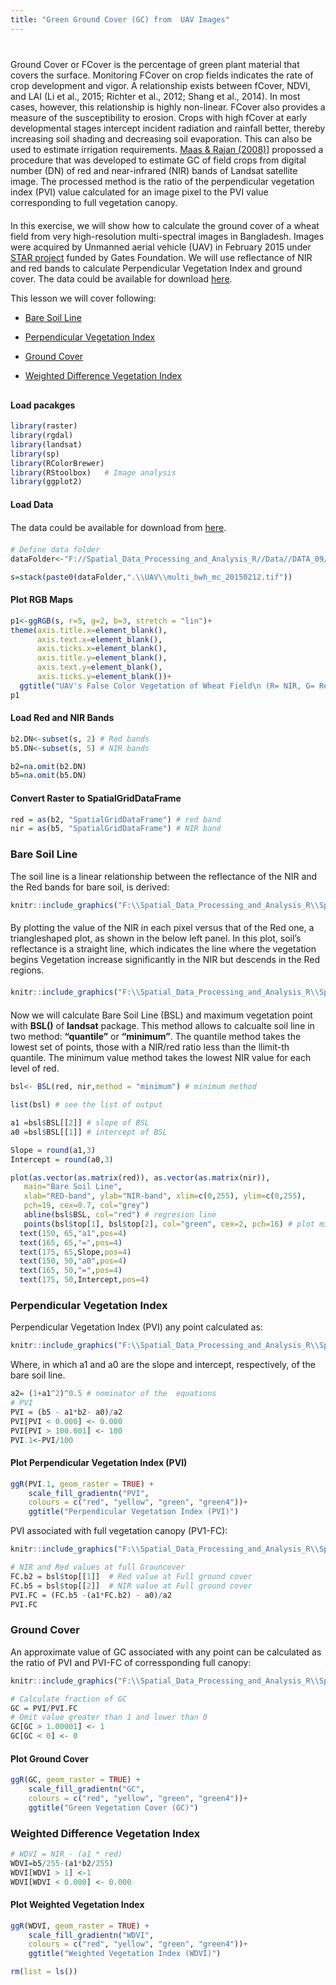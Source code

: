 ```yaml
---
title: "Green Ground Cover (GC) from  UAV Images"
---
```


<div style="margin-bottom:40px;">
</div>

Ground Cover or FCover is the percentage of green plant material that covers the surface. Monitoring FCover on crop fields indicates the rate of crop development and vigor.  A relationship exists between fCover, NDVI, and LAI (Li et al., 2015; Richter et al., 2012; Shang et al., 2014). In most cases, however, this relationship is highly non-linear. FCover also provides a measure of the susceptibility to erosion. Crops with high fCover at early developmental stages intercept incident radiation and rainfall better, thereby increasing soil shading and decreasing soil evaporation. This can also be used to estimate irrigation requirements. [Maas  &  Rajan (2008)](http://dx.doi.org/10.2134/agrojnl2007.0140)] propossed a procedure that was developed to estimate GC of field crops from digital number (DN) of red and near-infrared (NIR) bands of Landsat satellite image. The processed method is the ratio of the perpendicular vegetation index (PVI) value calculated for an image pixel to the PVI value corresponding to full vegetation canopy. 

<div style="margin-bottom:20px;">
</div>

In this exercise, we will show how to calculate the ground cover of a wheat field from very high-resolution multi-spectral images in Bangladesh.  Images were acquired by Unmanned aerial vehicle (UAV) in February 2015 under [STAR project](https://www.stars-project.org/en/about-us/the-stars-project/) funded by Gates Foundation. We will use reflectance of NIR and red bands to calculate Perpendicular Vegetation Index and ground cover. The data could be available for download [here](https://www.dropbox.com/s/ybh1kr487wrhl8i/DATA_09.7z?dl=0).

This lesson we will cover following: 

* [Bare Soil Line](#bare-soil-line)

* [Perpendicular Vegetation Index](#perpendicular-vegetation-index)

* [Ground Cover](#ground-cover)

* [Weighted Difference Vegetation Index](#weighted-difference-vegetation-index)

<div style="margin-bottom:30px;">
</div>

#### Load  pacakges

```r
library(raster)
library(rgdal)
library(landsat)
library(sp)
library(RColorBrewer)
library(RStoolbox)   # Image analysis
library(ggplot2)
```

#### Load Data

<div style="margin-bottom:20px;">
</div>

The data could be available for download from [here](https://www.dropbox.com/s/ybh1kr487wrhl8i/DATA_09.7z?dl=0).

<div style="margin-bottom:20px;">
</div>

```r
# Define data folder
dataFolder<-"F://Spatial_Data_Processing_and_Analysis_R//Data//DATA_09//"
```


```r
s=stack(paste0(dataFolder,".\\UAV\\multi_bwh_mc_20150212.tif"))
```

#### Plot RGB Maps

```r
p1<-ggRGB(s, r=5, g=2, b=3, stretch = "lin")+
theme(axis.title.x=element_blank(),
      axis.text.x=element_blank(),
      axis.ticks.x=element_blank(),
      axis.title.y=element_blank(),
      axis.text.y=element_blank(),
      axis.ticks.y=element_blank())+
  ggtitle("UAV's False Color Vegetation of Wheat Field\n (R= NIR, G= Red,  B=Green)")
p1
```

#### Load Red and NIR Bands

```r
b2.DN<-subset(s, 2) # Red bands
b5.DN<-subset(s, 5) # NIR bands
```

```r
b2=na.omit(b2.DN)
b5=na.omit(b5.DN)
```

#### Convert Raster to SpatialGridDataFrame

```r
red = as(b2, "SpatialGridDataFrame") # red band
nir = as(b5, "SpatialGridDataFrame") # NIR band
```

<div style="margin-bottom:20px;">
</div>

### Bare Soil Line

The soil line is a linear relationship between the reflectance of the NIR and the Red  bands for bare soil, is derived: 


```r
knitr::include_graphics("F:\\Spatial_Data_Processing_and_Analysis_R\\Spatial-data-R\\Image\\PNG_FILE_08\\equ_bare_soil.png")
```

<div style="margin-bottom:20px;">
</div>

By plotting the value of the NIR in each pixel versus that of the Red one, a triangleshaped plot, as shown in the below left panel. In this plot, soil’s reflectance is a straight line,  which indicates the line where the vegetation begins Vegetation increase significantly in the NIR but descends in the  Red regions.

<div style="margin-bottom:20px;">
</div>

```r
knitr::include_graphics("F:\\Spatial_Data_Processing_and_Analysis_R\\Spatial-data-R\\Image\\PNG_FILE_08\\baressoil.png")
```

<div style="margin-bottom:20px;">
</div>

Now we will calculate Bare Soil Line (BSL) and  maximum vegetation point  with **BSL()** of **landsat** package. This method allows to calcualte soil line in two method: **"quantile"** or **"minimum"**. The quantile method takes the lowest set of points, those with a NIR/red ratio less than the llimit-th quantile. The minimum value method takes the lowest NIR value for each level of red.

```r
bsl<- BSL(red, nir,method = "minimum") # minimum method
```

```r
list(bsl) # see the list of output
```

```r
a1 =bsl$BSL[[2]] # slope of BSL
a0 =bsl$BSL[[1]] # intercept of BSL
```

```r
Slope = round(a1,3)
Intercept = round(a0,3)
```

```r
plot(as.vector(as.matrix(red)), as.vector(as.matrix(nir)),
   main="Bare Soil Line", 
   xlab="RED-band", ylab="NIR-band", xlim=c(0,255), ylim=c(0,255),
   pch=19, cex=0.7, col="grey")
   abline(bsl$BSL, col="red") # regresion line 
   points(bsl$top[1], bsl$top[2], col="green", cex=2, pch=16) # plot miximum vegetation point
  text(150, 65,"a1",pos=4)
  text(165, 65,"=",pos=4)
  text(175, 65,Slope,pos=4)
  text(150, 50,"a0",pos=4)
  text(165, 50,"=",pos=4)
  text(175, 50,Intercept,pos=4)
```


### Perpendicular Vegetation Index


Perpendicular Vegetation Index (PVI) any point calculated as:


```r
knitr::include_graphics("F:\\Spatial_Data_Processing_and_Analysis_R\\Spatial-data-R\\Image\\PNG_FILE_08\\PVI.png")
```


Where, in which a1 and a0 are the slope and intercept, respectively, of the bare soil line. 

 
```r
a2= (1+a1^2)^0.5 # nominator of the  equations 
# PVI
PVI = (b5 - a1*b2- a0)/a2
PVI[PVI < 0.000] <- 0.000
PVI[PVI > 100.001] <- 100
PVI.1<-PVI/100
```

#### Plot Perpendicular Vegetation Index (PVI) 

```r
ggR(PVI.1, geom_raster = TRUE) +
    scale_fill_gradientn("PVI", 
    colours = c("red", "yellow", "green", "green4"))+
    ggtitle("Perpendicular Vegetation Index (PVI)")
```


PVI associated with full vegetation canopy (PV1-FC):


```r
knitr::include_graphics("F:\\Spatial_Data_Processing_and_Analysis_R\\Spatial-data-R\\Image\\PNG_FILE_08\\PVI_FC.png")
```


```r
# NIR and Red values at full Grouncover
FC.b2 = bsl$top[[1]]  # Red value at Full ground cover 
FC.b5 = bsl$top[[2]]  # NIR value at Full ground cover 
PVI.FC = (FC.b5 -(a1*FC.b2) - a0)/a2
PVI.FC 
```

### Ground Cover

An approximate value of GC associated with any point can be calculated as the ratio of PVI and PVI-FC of corressponding full canopy:  


```r
knitr::include_graphics("F:\\Spatial_Data_Processing_and_Analysis_R\\Spatial-data-R\\Image\\PNG_FILE_08\\GC.png")
```



```r
# Calculate fraction of GC 
GC = PVI/PVI.FC
# Omit value greater than 1 and lower than 0 
GC[GC > 1.00001] <- 1
GC[GC < 0] <- 0
```

#### Plot Ground Cover

```r
ggR(GC, geom_raster = TRUE) +
    scale_fill_gradientn("GC", 
    colours = c("red", "yellow", "green", "green4"))+
    ggtitle("Green Vegetation Cover (GC)")
```


### Weighted Difference Vegetation Index

```r
# WDVI = NIR - (a1 * red)
WDVI=b5/255-(a1*b2/255)
WDVI[WDVI > 1] <-1
WDVI[WDVI < 0.000] <- 0.000
```

#### Plot Weighted Vegetation Index

```r
ggR(WDVI, geom_raster = TRUE) +
    scale_fill_gradientn("WDVI", 
    colours = c("red", "yellow", "green", "green4"))+
    ggtitle("Weighted Vegetation Index (WDVI)")
```


```r
rm(list = ls())
```
